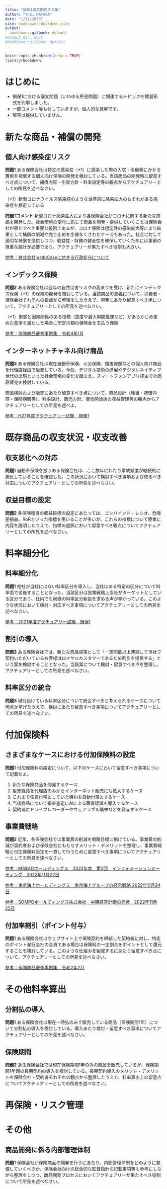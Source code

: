 ```yaml
---
title: "損保1論文問題ネタ集"
author: "Yuki KAYABA"
date: "1/12/2023"
site: bookdown::bookdown_site
output:
  bookdown::gitbook: default
#output_dir: docs
#bookdown::gitbook: default
---
```


```r
knitr::opts_chunk$set(echo = TRUE)
library(bookdown)
```

# はじめに

- 損保1における論文問題（いわゆる所見問題）に関連するトピックを問題形式を列挙しました。
- 一部コメント等も付していますが、個人的な見解です。
- 解答は提供していません。

# 新たな商品・補償の開発

## 個人向け感染症リスク

**問題1**
ある保険会社は特定の感染症（*1）に感染した際の入院・治療等にかかる費用を補償する個人向け保険の開発を検討している。当該商品の開発時に留意すべき点について、補償内容・引受方針・料率設定等の観点からアクチュアリーとしての所見を述べなさい。

（*1）新型コロナウイルス感染症のような世界的に感染拡大のおそれがある感染症を想定している

**問題1コメント**
新型コロナ感染拡大により各保険会社がコロナに関する新たな商品を開発した。社会環境の変化に応じて商品を開発・提供していくことは保険会社が果たすべき重要な役割であるが、コロナ保険は想定外の感染拡大等により結果として補償の削減や売り止めを余儀なくされたケースもあった。社会に対して適切な補償を提供しつつ、収益性・財務の健全性を確保していくためには事前の慎重な設計が必要であり、アクチュアリーが果たすべき役割も大きい。

[参考：株式会社justInCaseに対する行政処分について](https://lfb.mof.go.jp/kantou/kinyuu/pagekt_cnt_20220617001.html)

## インデックス保険

**問題2**
ある保険会社は近年の自然災害リスクの高まりを受け、新たにインデックス保険（*1）の保険の開発を検討している。当該商品の意義について、消費者・保険会社それぞれの視点から整理をしたうえで、開発にあたり留意すべき点について、アクチュアリーとしての所見を述べなさい。

（*1）損害と因果関係のある指標（震度や最大瞬間風速など）があらかじめ定めた基準を満たした場合に所定の額の保険金を支払う保険

[参考：保険商品審査事例集　令和4年1月](https://www.fsa.go.jp/status/hoken_sinsajireishu/20220121/2201shinsajireishu.pdf)

## インターネットチャネル向け商品

**問題3**
ある保険会社は現在自動車保険、火災保険、傷害保険などの個人向け商品を代理店経由で販売している。今般、デジタル技術の進展やデジタルネイティブ世代の出現といった社会環境の変化を踏まえ、スマートフォンアプリ経由での商品販売を検討している。

商品検討および販売にあたり留意すべき点について、商品設計（種目・補償内容・保険期間等）、料率設計、販売方針、販売開始後の収益管理等の観点からアクチュアリーとしての所見を述べよ。

[参考：H27年度アクチュアリー試験　損保1](https://www.actuaries.jp/lib/collection/books/H27/H27I.pdf)


# 既存商品の収支状況・収支改善

## 収支悪化への対応

**問題1**
自動車保険を扱うある保険会社は、ここ数年にわたり事故頻度が継続的に悪化していることを確認した。この状況において検討すべき事項および取るべき対応についてアクチュアリーとしての所見を述べなさい。

## 収益目標の設定

**問題2**
各保険種目の収益目標の設定にあたっては、コンバインド・レシオ、危険差損益、RoRといった指標を用いることが多いが、これらの指標について簡単に内容を説明したうえで、指標の選択において留意すべき観点についてアクチュアリーとしての所見を述べなさい。

# 料率細分化

## 料率細分化

**問題1**
他社が当社にはない料率区分を導入し、当社はある特定の区分について料率面で劣後することとなった。当該区分は営業戦略上当社がターゲットとしている区分であり、社内でも同様の料率区分新設を求める声が挙がっている。このような状況において検討・対応すべき事項についてアクチュアリーとしての所見を述べなさい。

[参考：2021年度アクチュアリー試験　損保1](https://www.actuaries.jp/lib/collection/books/2021/2021I.pdf)

## 割引の導入

**問題2**
ある保険会社では、新たな商品施策として「一定回数以上連続して当社で契約いただいているお客様はロイヤルカスタマーであるため割引を提供する」という案を検討することとなった。当該案について検討・留意すべき点を整理し、アクチュアリーとしての所見を述べなさい。

## 料率区分の統合

**問題3**
現行設けている料率区分について統合すべきと考えられるケースについて何点か挙げたうえで、検討にあたり留意すべき事項についてアクチュアリーとしての所見を述べなさい。


# 付加保険料

## さまざまなケースにおける付加保険料の設定

**問題1**
付加保険料の設定について、以下のケースにおいて留意すべき事項について記載せよ。

1. 新たな保険商品を開発するケース
2. 販売経路を代理店のみからインターネット販売にも拡大するケース
3. これまで任意付帯としていた特約を自動付帯とするケース
4. 当該商品について損害査定にAIによる画像認識を導入するケース
5. 契約者にドライブレコーダーやウェアラブル端末などを貸与するケース

## 事業費戦略

**問題2**
近年、各保険会社では事業費の削減を戦略目標に掲げている。事業費の削減が契約者および保険会社にもたらすメリット・デメリットを整理し、事業費戦略と付加保険料設定を一貫して行うために留意すべき事項についてアクチュアリーとしての所見を述べなさい。

[参考：MS&ADホールディングス　2022年度　第2回　インフォメーションミーティング　2022年11月22日](https://www.ms-ad-hd.com/ja/ir/ir_event/event/presentation/main/011111112/teaserItems1/0/linkList/0/link/221122IM_j.pdf)

[参考：東京海上ホールディングス　東京海上グループの経営戦略 2022年11月24日](https://www.tokiomarinehd.com/ir/event/presentation/2022/l6guv3000000g7x7-att/FY2022_Interim_IR_conference_j.pdf)

[参考：SOMPOホールディングス株式会社　中期経営計画の進捗　2022年11月25日](https://www.sompo-hd.com/-/media/hd/files/doc/pdf/ir/2022/20221125.pdf?la=ja-JP)

## 付加率割引（ポイント付与）

**問題1**
ある保険会社はウェブサイト上で保険契約を締結した契約者に対し、特定のポイント発行会社の会員である場合は保険料の一定割合をポイントとして還元することを検討している。このような仕組みを組成するにあたり留意すべき点について、アクチュアリーとしての所見を述べなさい。

[参考：保険商品審査事例集　令和2年2月](https://www.fsa.go.jp/status/hoken_sinsajireishu/20200210/2002shinsajireishu.pdf)

# その他料率算出

## 分割払の導入

**問題1**
ある保険会社は現在一時払のみで販売している商品（保険期間1年）について分割払の導入を検討している。導入あたり検討・留意すべき事項についてアクチュアリーとしての所見を述べなさい。

## 保険期間

**問題2**
ある保険会社では現在保険期間1年のみの商品を販売しているが、保険期間1年超の長期契約の導入を検討している。長期契約導入のメリット・デメリットを保険会社・契約者それぞれの観点から整理したうえで、料率算出上の留意点についてアクチュアリーとしての所見を述べなさい。

# 再保険・リスク管理

# その他

## 商品開発に係る内部管理体制

**問題1**
保険会社が保険商品の開発を行うにあたり、内部管理体制をどのように整備していくべきか、保険会社向けの総合的な監督指針の記載事項等も参考にしながら整理をしつつ、商品開発プロセスにおいてアクチュアリーが果たすべき役割について所見を述べなさい。

